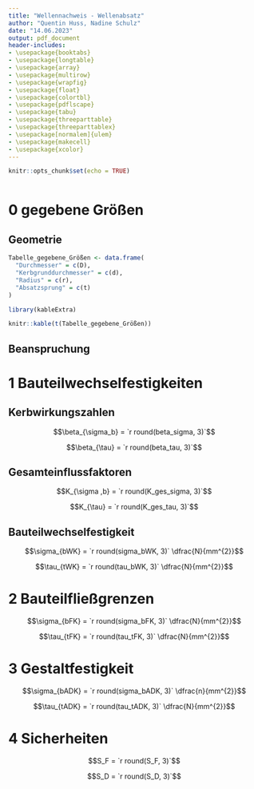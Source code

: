 ```yaml
---
title: "Wellennachweis - Wellenabsatz"
author: "Quentin Huss, Nadine Schulz"
date: "14.06.2023"
output: pdf_document
header-includes:
- \usepackage{booktabs}
- \usepackage{longtable}
- \usepackage{array}
- \usepackage{multirow}
- \usepackage{wrapfig}
- \usepackage{float}
- \usepackage{colortbl}
- \usepackage{pdflscape}
- \usepackage{tabu}
- \usepackage{threeparttable}
- \usepackage{threeparttablex}
- \usepackage[normalem]{ulem}
- \usepackage{makecell}
- \usepackage{xcolor}
---
```


```r
knitr::opts_chunk$set(echo = TRUE)
```

```r
```




# 0 gegebene Größen  
## Geometrie  

```r
Tabelle_gegebene_Größen <- data.frame(
  "Durchmesser" = c(D),
  "Kerbgrunddurchmesser" = c(d),
  "Radius" = c(r),
  "Absatzsprung" = c(t)
)

library(kableExtra)

knitr::kable(t(Tabelle_gegebene_Größen)) 

```
 
## Beanspruchung  

# 1 Bauteilwechselfestigkeiten  
## Kerbwirkungszahlen  

$$\beta_{\sigma_b} = `r round(beta_sigma, 3)`$$ 
  
$$\beta_{\tau} = `r round(beta_tau, 3)`$$  

## Gesamteinflussfaktoren    


$$K_{\sigma ,b} = `r round(K_ges_sigma, 3)`$$    
  
$$K_{\tau} = `r round(K_ges_tau, 3)`$$  



## Bauteilwechselfestigkeit  

$$\sigma_{bWK} = `r round(sigma_bWK, 3)` \dfrac{N}{mm^{2}}$$  
  
$$\tau_{tWK} = `r round(tau_bWK, 3)` \dfrac{N}{mm^{2}}$$  
  
# 2 Bauteilfließgrenzen  
  
$$\sigma_{bFK} = `r round(sigma_bFK, 3)` \dfrac{N}{mm^{2}}$$  
  
$$\tau_{tFK} = `r round(tau_tFK, 3)` \dfrac{N}{mm^{2}}$$  

# 3 Gestaltfestigkeit  

$$\sigma_{bADK} = `r round(sigma_bADK, 3)` \dfrac{n}{mm^{2}}$$    
  
$$\tau_{tADK} = `r round(tau_tADK, 3)` \dfrac{N}{mm^{2}}$$  

# 4 Sicherheiten  
$$S_F = `r round(S_F, 3)`$$    
  
$$S_D = `r round(S_D, 3)`$$   